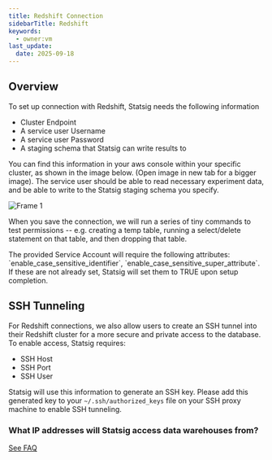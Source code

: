 ```yaml
---
title: Redshift Connection
sidebarTitle: Redshift
keywords:
  - owner:vm
last_update:
  date: 2025-09-18
---
```


## Overview

To set up connection with Redshift, Statsig needs the following information

- Cluster Endpoint
- A service user Username
- A service user Password
- A staging schema that Statsig can write results to

<Note>
You can find this information in your aws console within your specific cluster, as shown in the image below. (Open image in new tab for a bigger image). The service user should be able to read necessary experiment data, and be able to write to the Statsig staging schema you specify.

![Frame 1](https://user-images.githubusercontent.com/108023879/187515405-17fa7d90-44e1-422f-87a7-cfde090637ed.png)

When you save the connection, we will run a series of tiny commands to test permissions -- e.g. creating a temp table, running a select/delete statement on that table, and then dropping that table.
</Note>

<Note>
The provided Service Account will require the following attributes: `enable_case_sensitive_identifier`, `enable_case_sensitive_super_attribute`. If these are not already set, Statsig will set them to TRUE upon setup completion.
</Note>

## SSH Tunneling

For Redshift connections, we also allow users to create an SSH tunnel into their Redshift cluster for a more secure and private access to the database.
To enable access, Statsig requires:

- SSH Host
- SSH Port
- SSH User

Statsig will use this information to generate an SSH key. Please add this generated key to your `~/.ssh/authorized_keys` file on your SSH proxy machine to enable SSH tunneling.

### What IP addresses will Statsig access data warehouses from?

[See FAQ](/data-warehouse-ingestion/faq#what-ip-addresses-will-statsig-access-data-warehouses-from)
